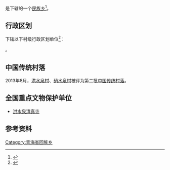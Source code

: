 {{中国乡级行政区|63/21/21/200/000}}

'''{{PAGENAMEBASE}}'''是{{PRC admin/fullname|63/21/21/200/000|3}}下辖的一个[[民族乡|民族乡]]<ref>{{PRC admin/ref sgc|{{PRC admin/parent|63/21/21/200/000}}}}</ref>。

== 行政区划 ==
{{PAGENAMEBASE}}下辖以下村级行政区划单位<ref>{{PRC admin/ref sgc|63/21/21/200/000}}</ref>：

{{PRC admin/children|63/21/21/200/000}}。

==中国传统村落==
2013年8月，[[洪水泉村|洪水泉村]]、[[硝水泉村|硝水泉村]]被评为第二批[[中国传统村落|中国传统村落]]。

==全国重点文物保护单位==
* [[洪水泉清真寺|洪水泉清真寺]]

== 参考资料 ==
{{reflist}}

{{PRC admin/navcat|63/21/21/200/000}}
[[Category:青海省回族乡|Category:青海省回族乡]]